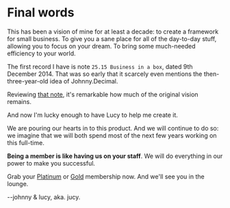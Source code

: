 # Final words

This has been a vision of mine for at least a decade: to create a framework for small business. To give you a sane place for all of the day-to-day stuff, allowing you to focus on your dream. To bring some much-needed efficiency to your world.

The first record I have is note `25.15 Business in a box`, dated 9th December 2014. That was so early that it scarcely even mentions the then-three-year-old idea of Johnny.Decimal.

Reviewing [that note](/25.15-business-in-a-box.txt), it's remarkable how much of the original vision remains.

And now I'm lucky enough to have Lucy to help me create it.

We are pouring our hearts in to this product. And we will continue to do so: we imagine that we will both spend most of the next few years working on this full-time.

**Being a member is like having us on your staff**. We will do everything in our power to make you successful.

Grab your [Platinum](#) or [Gold](#) membership now. And we'll see you in the lounge.

--johnny & lucy, aka. jucy.
